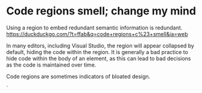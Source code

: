 # Code regions smell; change my mind 

Using a region to embed redundant semantic information is redundant.
https://duckduckgo.com/?t=ffab&q=code+regions+c%23+smell&ia=web

In many editors, including Visual Studio, the region will appear collapsed by default, hiding the code within the region. It is generally a bad practice to hide code within the body of an element, as this can lead to bad decisions as the code is maintained over time.


Code regions are sometimes indicators of bloated design.


`